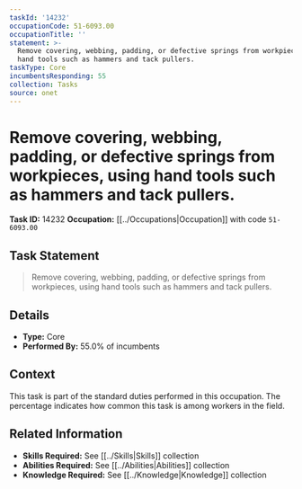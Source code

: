 ```yaml
---
taskId: '14232'
occupationCode: 51-6093.00
occupationTitle: ''
statement: >-
  Remove covering, webbing, padding, or defective springs from workpieces, using
  hand tools such as hammers and tack pullers.
taskType: Core
incumbentsResponding: 55
collection: Tasks
source: onet
---
```

# Remove covering, webbing, padding, or defective springs from workpieces, using hand tools such as hammers and tack pullers.

**Task ID:** 14232
**Occupation:** [[../Occupations|Occupation]] with code `51-6093.00`

## Task Statement

> Remove covering, webbing, padding, or defective springs from workpieces, using hand tools such as hammers and tack pullers.

## Details

- **Type:** Core
- **Performed By:** 55.0% of incumbents

## Context

This task is part of the standard duties performed in this occupation. The percentage indicates how common this task is among workers in the field.

## Related Information

- **Skills Required:** See [[../Skills|Skills]] collection
- **Abilities Required:** See [[../Abilities|Abilities]] collection
- **Knowledge Required:** See [[../Knowledge|Knowledge]] collection
